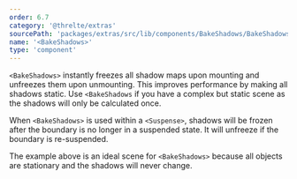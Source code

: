 ```yaml
---
order: 6.7
category: '@threlte/extras'
sourcePath: 'packages/extras/src/lib/components/BakeShadows/BakeShadows.svelte'
name: '<BakeShadows>'
type: 'component'
---
```


`<BakeShadows>` instantly freezes all shadow maps upon mounting and unfreezes them upon unmounting. This improves performance by making all shadows static. Use `<BakeShadows` if you have a complex but static scene as the shadows will only be calculated once.

<Example path="extras/bake-shadows/basic" />

When `<BakeShadows>` is used within a `<Suspense>`, shadows will be frozen after the boundary is no longer in a suspended state. It will unfreeze if the boundary is re-suspended.

<Example path="extras/bake-shadows/spaceships" />

The example above is an ideal scene for `<BakeShadows>` because all objects are stationary and the shadows will never change.
